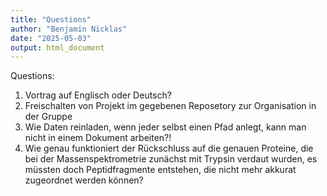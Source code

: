 ```yaml
---
title: "Questions"
author: "Benjamin Nicklas"
date: "2025-05-03"
output: html_document
---
```

Questions:

1. Vortrag auf Englisch oder Deutsch?
2. Freischalten von Projekt im gegebenen Reposetory zur Organisation in der Gruppe
3. Wie Daten reinladen, wenn jeder selbst einen Pfad anlegt, kann man nicht in einem Dokument arbeiten?!
4. Wie genau funktioniert der Rückschluss auf die genauen Proteine, die bei der Massenspektrometrie zunächst mit Trypsin verdaut wurden, es müssten doch Peptidfragmente entstehen, die nicht mehr akkurat zugeordnet werden können?
